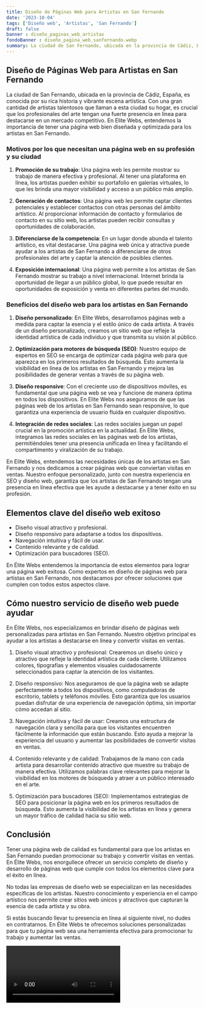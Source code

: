 ```yaml
---
title: Diseño de Páginas Web para Artistas en San Fernando
date: '2023-10-04'
tags: ['Diseño web', 'Artistas', 'San Fernando']
draft: false
banner : diseño_paginas_web_artistas
fondoBanner : diseño_pagina_web_sanfernando.webp
summary: La ciudad de San Fernando, ubicada en la provincia de Cádiz, España, es conocida por su rica historia y vibrante escena artística. Con una gran cantidad de artistas talentosos que llaman a esta ciudad su hogar, es crucial que los profesionales del arte tengan una fuerte presencia en línea para destacarse en un mercado competitivo. En Elite Webs, entendemos la importancia de tener una página web bien diseñada y optimizada para los artistas en San Fernando. 
---
```


## Diseño de Páginas Web para Artistas en San Fernando

La ciudad de San Fernando, ubicada en la provincia de Cádiz, España, es conocida por su rica historia y vibrante escena artística. Con una gran cantidad de artistas talentosos que llaman a esta ciudad su hogar, es crucial que los profesionales del arte tengan una fuerte presencia en línea para destacarse en un mercado competitivo. En Elite Webs, entendemos la importancia de tener una página web bien diseñada y optimizada para los artistas en San Fernando. 

### Motivos por los que necesitan una página web en su profesión y su ciudad 

1. **Promoción de su trabajo**: Una página web les permite mostrar su trabajo de manera efectiva y profesional. Al tener una plataforma en línea, los artistas pueden exhibir su portafolio en galerías virtuales, lo que les brinda una mayor visibilidad y acceso a un público más amplio.

2. **Generación de contactos**: Una página web les permite captar clientes potenciales y establecer contactos con otras personas del ámbito artístico. Al proporcionar información de contacto y formularios de contacto en su sitio web, los artistas pueden recibir consultas y oportunidades de colaboración.

3. **Diferenciarse de la competencia**: En un lugar donde abunda el talento artístico, es vital destacarse. Una página web única y atractiva puede ayudar a los artistas de San Fernando a diferenciarse de otros profesionales del arte y captar la atención de posibles clientes.

4. **Exposición internacional**: Una página web permite a los artistas de San Fernando mostrar su trabajo a nivel internacional. Internet brinda la oportunidad de llegar a un público global, lo que puede resultar en oportunidades de exposición y venta en diferentes partes del mundo.

### Beneficios del diseño web para los artistas en San Fernando

1. **Diseño personalizado**: En Elite Webs, desarrollamos páginas web a medida para captar la esencia y el estilo único de cada artista. A través de un diseño personalizado, creamos un sitio web que refleje la identidad artística de cada individuo y que transmita su visión al público.

2. **Optimización para motores de búsqueda (SEO)**: Nuestro equipo de expertos en SEO se encarga de optimizar cada página web para que aparezca en los primeros resultados de búsqueda. Esto aumenta la visibilidad en línea de los artistas en San Fernando y mejora las posibilidades de generar ventas a través de su página web.

3. **Diseño responsive**: Con el creciente uso de dispositivos móviles, es fundamental que una página web se vea y funcione de manera óptima en todos los dispositivos. En Elite Webs nos aseguramos de que las páginas web de los artistas en San Fernando sean responsive, lo que garantiza una experiencia de usuario fluida en cualquier dispositivo.

4. **Integración de redes sociales**: Las redes sociales juegan un papel crucial en la promoción artística en la actualidad. En Elite Webs, integramos las redes sociales en las páginas web de los artistas, permitiéndoles tener una presencia unificada en línea y facilitando el compartimento y viralización de su trabajo.

En Elite Webs, entendemos las necesidades únicas de los artistas en San Fernando y nos dedicamos a crear páginas web que conviertan visitas en ventas. Nuestro enfoque personalizado, junto con nuestra experiencia en SEO y diseño web, garantiza que los artistas de San Fernando tengan una presencia en línea efectiva que les ayude a destacarse y a tener éxito en su profesión.

<GifSeo />

<Cta />

## Elementos clave del diseño web exitoso

- Diseño visual atractivo y profesional.
- Diseño responsivo para adaptarse a todos los dispositivos.
- Navegación intuitiva y fácil de usar.
- Contenido relevante y de calidad.
- Optimización para buscadores (SEO).

En Élite Webs entendemos la importancia de estos elementos para lograr una página web exitosa. Como expertos en diseño de páginas web para artistas en San Fernando, nos destacamos por ofrecer soluciones que cumplen con todos estos aspectos clave.

## Cómo nuestro servicio de diseño web puede ayudar

En Élite Webs, nos especializamos en brindar diseño de páginas web personalizadas para artistas en San Fernando. Nuestro objetivo principal es ayudar a los artistas a destacarse en línea y convertir visitas en ventas.

1. Diseño visual atractivo y profesional: Crearemos un diseño único y atractivo que refleje la identidad artística de cada cliente. Utilizamos colores, tipografías y elementos visuales cuidadosamente seleccionados para captar la atención de los visitantes.

2. Diseño responsivo: Nos aseguramos de que la página web se adapte perfectamente a todos los dispositivos, como computadoras de escritorio, tablets y teléfonos móviles. Esto garantiza que los usuarios puedan disfrutar de una experiencia de navegación óptima, sin importar cómo accedan al sitio.

3. Navegación intuitiva y fácil de usar: Creamos una estructura de navegación clara y sencilla para que los visitantes encuentren fácilmente la información que están buscando. Esto ayuda a mejorar la experiencia del usuario y aumentar las posibilidades de convertir visitas en ventas.

4. Contenido relevante y de calidad: Trabajamos de la mano con cada artista para desarrollar contenido atractivo que muestre su trabajo de manera efectiva. Utilizamos palabras clave relevantes para mejorar la visibilidad en los motores de búsqueda y atraer a un público interesado en el arte.

5. Optimización para buscadores (SEO): Implementamos estrategias de SEO para posicionar la página web en los primeros resultados de búsqueda. Esto aumenta la visibilidad de los artistas en línea y genera un mayor tráfico de calidad hacia su sitio web.

## Conclusión 

Tener una página web de calidad es fundamental para que los artistas en San Fernando puedan promocionar su trabajo y convertir visitas en ventas. En Élite Webs, nos enorgullece ofrecer un servicio completo de diseño y desarrollo de páginas web que cumple con todos los elementos clave para el éxito en línea.

No todas las empresas de diseño web se especializan en las necesidades específicas de los artistas. Nuestro conocimiento y experiencia en el campo artístico nos permite crear sitios web únicos y atractivos que capturan la esencia de cada artista y su obra.

Si estás buscando llevar tu presencia en línea al siguiente nivel, no dudes en contratarnos. En Élite Webs te ofrecemos soluciones personalizadas para que tu página web sea una herramienta efectiva para promocionar tu trabajo y aumentar las ventas.

<Video />

<CtaBot job='Artistas' city='San Fernando'/>

<Gmaps query='San Fernando+españa+maps' />